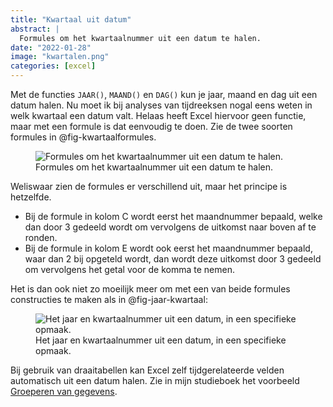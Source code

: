 ```yaml
---
title: "Kwartaal uit datum"
abstract: |
  Formules om het kwartaalnummer uit een datum te halen.
date: "2022-01-28"
image: "kwartalen.png"
categories: [excel]
---
```


Met de functies `JAAR()`, `MAAND()` en `DAG()` kun je jaar, maand en dag uit een datum halen. Nu moet ik bij analyses van tijdreeksen nogal eens weten in welk kwartaal een datum valt. Helaas heeft Excel hiervoor geen functie, maar met een formule is dat eenvoudig te doen. Zie de twee soorten formules in @fig-kwartaalformules.

![Formules om het kwartaalnummer uit een datum te halen.](kwartaalformules.png){#fig-kwartaalformules}

Weliswaar zien de formules er verschillend uit, maar het principe is hetzelfde.

-   Bij de formule in kolom C wordt eerst het maandnummer bepaald, welke dan door 3 gedeeld wordt om vervolgens de uitkomst naar boven af te ronden.
-   Bij de formule in kolom E wordt ook eerst het maandnummer bepaald, waar dan 2 bij opgeteld wordt, dan wordt deze uitkomst door 3 gedeeld om vervolgens het getal voor de komma te nemen.

Het is dan ook niet zo moeilijk meer om met een van beide formules constructies te maken als in @fig-jaar-kwartaal:

![Het jaar en kwartaalnummer uit een datum, in een specifieke opmaak.](jaar-kwartaal.png){#fig-jaar-kwartaal}

Bij gebruik van draaitabellen kan Excel zelf tijdgerelateerde velden automatisch uit een datum halen. Zie in mijn studieboek het voorbeeld [Groeperen van gegevens](https://leerexcel.netlify.app/pivots.html#pivots-grouping-data).
